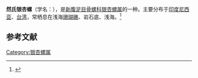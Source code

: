 {{Speciesbox
| name = 然氏银杏螺
| image = Homalocantha_zamboi.JPG
| image_width = 250 px
| genus = Homalocantha
| species = zamboi
| authority = (Burch et Burch, 1960)
}}
'''然氏银杏螺'''（学名：''{{lang|la|Homalocantha zamboi}}''），是[[新腹足目|新腹足目]][[骨螺科|骨螺科]][[银杏螺属|银杏螺属]]的一种。主要分布于[[印度尼西亚|印度尼西亚]]、[[台湾|台湾]]，常栖息在浅海[[珊瑚礁|珊瑚礁]]、岩石底、浅海。<ref>{{cite web|url=http://shell.sinica.edu.tw/chinese/shellbase_detail.php?science_no=849|title=国际贝库：然氏银杏螺|publisher=台湾贝类资料库|accessdate=2009-08-11|archive-date=2016-03-04|archive-url=https://web.archive.org/web/20160304125447/http://shell.sinica.edu.tw/chinese/shellbase_detail.php?science_no=849|dead-url=no}}</ref>

== 参考文献 ==
{{reflist}}
{{Taxonbar|from=Q5887573}}

[[Category:银杏螺属|Category:银杏螺属]]